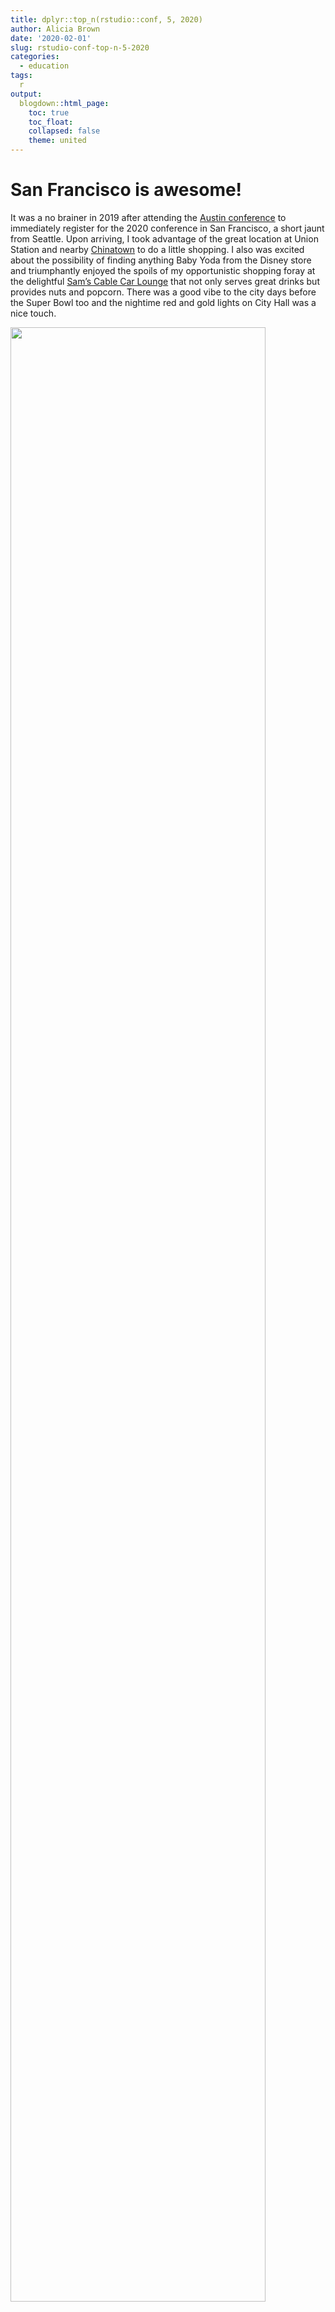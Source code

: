 ```yaml
---
title: dplyr::top_n(rstudio::conf, 5, 2020)
author: Alicia Brown
date: '2020-02-01'
slug: rstudio-conf-top-n-5-2020
categories:
  - education
tags:
  r
output:
  blogdown::html_page:
    toc: true
    toc_float:
    collapsed: false
    theme: united
---
```


# San Francisco is awesome!

It was a no brainer in 2019 after attending the [Austin conference](https://rstudio-2019-trip-report.netlify.com/) to immediately register for the 2020 conference in San Francisco, a short jaunt from Seattle. Upon arriving, I took advantage of the great location at Union Station and nearby [Chinatown](http://www.sanfranciscochinatown.com/) to do a little shopping. I also was excited about the possibility of finding anything Baby Yoda from the Disney store and triumphantly enjoyed the spoils of my opportunistic shopping foray at the delightful [Sam's Cable Car Lounge](https://samscablecarlounge.com/) that not only serves great drinks but provides nuts and popcorn. There was a good vibe to the city days before the Super Bowl too and the nightime red and gold lights on City Hall was a nice touch.

![](/images/rstudio-2020/sanfRan_collage.jpg){width=90%}

# My conference top 5 sessions

I have attended the past 2 conferences and thought there was a different tone to each year. 2019 felt very academic while 2020 seemed more diverse in topics and presenters. At the kickoff happy hour I met a few folks from governnment who had missed the prior year due to the shutdown, so that might have been part of why 2019 felt so different.

My top 5 

```r
library(knitr)
library(kableExtra)
library(tidyverse)

names <- c("Object of type ‘closure’ is not subsettable",
           "Value in Data Science Beyond Models in Production",
           "RMarkdown Driven Development",
           "Of Teacups, Giraffes, & R Markdown",
           "R + Tidyverse in Sports")

categories <- c("Keynote",
           "Organizational Thinking",
           "Workflow",
           "Education",
           "Case Study")

speakers <- c("Jenny Bryan",
              "Eduardo Ariño de la Rubia",
              "Emily Riederer",
              "Desiree De Leon",
              "Namita Nandakumar")

social_media_links <- c("@JennyBryan",
                        "@earino",
                        "@EmilyRiederer",
                        "@dcossyle",
                        "@nnstats")

videos <- c("object-of-type-closure-is-not-subsettable-jenny-bryan",
            "value-in-data-science-beyond-models-in-production-eduardo-arino-de-la-rubia",
            "rmarkdown-driven-development-emily-riederer",
            "of-teacups-giraffes-and-r-markdown-desiree-de-leon",
             "r-tidyverse-in-sports-namita-nandakumar")

couRses <- tibble(
  name = names,
  speaker = speakers,
  category = categories,
  link = social_media_links,
  video = videos
)

summary <- couRses %>%
  select(name, speaker, category)

twitter_base_url <- "http://twitter.com/"
rstudio_base_url <- "https://resources.rstudio.com/rstudio-conf-2020/"

kable(summary, format = "markdown") %>%
  kable_styling(bootstrap_options = c("striped", "hover", "condensed", "responsive"))
```

## Debugging should be Delightful

I love keynotes and the calls to action they often inspire in me. [Jenny's](http://twitter.com/@JennyBryan) [talk](https://resources.rstudio.com/rstudio-conf-2020/object-of-type-closure-is-not-subsettable-jenny-bryan) was no exception and a plea on behalf of humanity for kindness to accompany exception handling messages so that our minds don't have to immediately shut down when presented with bewildering language like [object of type closure is not subsettable](https://www.google.com/search?q=object+of+type+closure+is+not+subsettable). Check the [deck](https://speakerdeck.com/jennybc/object-of-type-closure-is-not-subsettable) and I also encourage anyone who must deal with json to review this helpful lesson that made me her #1 fan, [Putting square pegs in round holes: Using list-cols in your dataframe](https://speakerdeck.com/jennybc/putting-square-pegs-in-round-holes-using-list-cols-in-your-dataframe). #TeamJenny

![](/images/rstudio-2020/error_messages_for_humans.jpg){width=90%}

## It's about providing service and even more so self-service

I was super intrigued by [Eduardo's](http://twitter.com/@earino) [session](https://resources.rstudio.com/rstudio-conf-2020/value-in-data-science-beyond-models-in-production-eduardo-arino-de-la-rubia) and it totally resonated with my own experience as one of the mythical webmasters from the 2000s whose peak dropped at the intersection of data science and analytics. He posed the question of how the data scientist role persists and provides value as data engineering and dev ops teams deploy data science models that require minor tweaks of parameters. He challenged the room to focus on delivering value through the development of self-service tools and guiding teams on metric selection and aligning data efforts on organizational goals.

![](/images/rstudio-2020/how_data_adds_value.jpg){width=90%}

## RMarkdown Driven Development (RmdDD) is possible and is happening!

I love notebooks! Last year it was delightful to discover [Yihui Xie's post](https://yihui.org/en/2018/09/notebook-war/) in defense of Jupyter notebooks. And this year I was galvanize by [Emily Riederer's](http://twitter.com/@EmilyRiederer) [session](https://resources.rstudio.com/rstudio-conf-2020/rmarkdown-driven-development-emily-riederer) on RMarkdown Driven Development. I love starting work with a notebook because of how easy it is to explore the data before committing to a solution, but recognize the difficulty colleagues may have the artifacts because they are ready to just execute the solution and not worry about reviewing the data each time they just need to get something done. Seeing how Emily evolves RMarkdown to R package inspires me to not dismiss notebooks because they can get messy, but commit myself to develop them further into disciplined code packages. Love the [blog post](https://emilyriederer.netlify.app/post/rmarkdown-driven-development/) that led to this talk.

![](/images/rstudio-2020/RmdDD_endpoints.jpg){width=90%}

## Teaching should be Delightful and giraffe-full!

I was enchanted the first time I heard about the [Teacup giraffes](https://emilyriederer.netlify.app/post/rmarkdown-driven-development/) and looked forward to this [session](https://resources.rstudio.com/rstudio-conf-2020/of-teacups-giraffes-and-r-markdown-desiree-de-leon). It was as charming and informative as I had hoped and I appreciated their design for communication as well as resources to develop content like [Pro Create](https://procreate.art/) and [Unsplash.com](https://unsplash.com/). As a technologist I often have to think about how to communicate clearly using language and examples that resonate with all audiences. I love the world that [Desirée De Leon](http://twitter.com/@dcossyle) and Hasse Wallum have shared with us and it inspires me to always strive for delightful, well-designed communications.

![](/images/rstudio-2020/variance_with_giraffes.jpg){width=90%}

## Sports for the Win!

There were several great sports-centric sessions this year and I think I attended everyone of them and love that women dominated this topic. [Namita's](http://twitter.com/@nnstats) [session](https://resources.rstudio.com/rstudio-conf-2020/r-tidyverse-in-sports-namita-nandakumar) was a joyful exploration in hockey goal-scoring using the [Tidyverse](https://www.tidyverse.org/). The intersection of watching sports and data analysis to tease out possible reasons for success is a noble venture that I admire and love to embark on myself, and I thought this talk totally demonstrated how to get started fearlessly. As a Seattlite and future hockey fan, can't wait to see her impact bringing more sports joy via my hoped for [Kraken](https://twitter.com/NHLSeattle_/status/1233504328792469504). That's 2 data scientists for Seattle (including [Dani Chu](https://resources.rstudio.com/authors/dani-chu)) Hockey, all other NHL fans, you R on notice!

![](/images/rstudio-2020/what_is_hockey.jpg){width=90%}